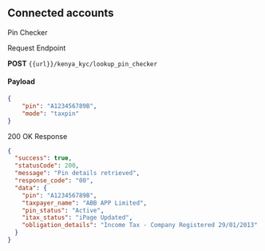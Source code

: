 ## Connected accounts

Pin Checker

Request Endpoint

**POST**
 `{{url}}/kenya_kyc/lookup_pin_checker`

#### Payload
``` json
{
    "pin": "A123456789B",
    "mode": "taxpin"
}
```

200 OK Response

```json
{
  "success": true,
  "statusCode": 200,
  "message": "Pin details retrieved",
  "response_code": "00",
  "data": {
    "pin": "A123456789B",
    "taxpayer_name": "ABB APP Limited",
    "pin_status": "Active",
    "itax_status": "iPage Updated",
    "obligation_details": "Income Tax - Company Registered 29/01/2013"
  }
}
```
